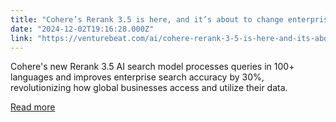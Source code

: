 ```yaml
---
title: "Cohere’s Rerank 3.5 is here, and it’s about to change enterprise search forever"
date: "2024-12-02T19:16:28.000Z"
link: "https://venturebeat.com/ai/cohere-rerank-3-5-is-here-and-its-about-to-change-enterprise-search-forever/"
---
```


Cohere's new Rerank 3.5 AI search model processes queries in 100+ languages and improves enterprise search accuracy by 30%, revolutionizing how global businesses access and utilize their data.

[Read more](https://venturebeat.com/ai/cohere-rerank-3-5-is-here-and-its-about-to-change-enterprise-search-forever/)

